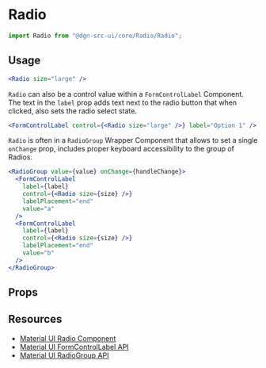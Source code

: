
<Meta title="Radio" component={Radio} />

# Radio

```js static
import Radio from "@dgn-src-ui/core/Radio/Radio";
```

## Usage

```jsx
<Radio size="large" />
```

`Radio` can also be a control value within a `FormControlLabel` Component. The text in the `label` prop adds text next to the radio button that when clicked, also sets the radio select state.

```jsx
<FormControlLabel control={<Radio size="large" />} label="Option 1" />
```

`Radio` is often in a `RadioGroup` Wrapper Component that allows to set a single `onChange` prop, includes proper keyboard accessibility to the group of Radios.

```jsx
<RadioGroup value={value} onChange={handleChange}>
  <FormControlLabel
    label={label}
    control={<Radio size={size} />}
    labelPlacement="end"
    value="a"
  />
  <FormControlLabel
    label={label}
    control={<Radio size={size} />}
    labelPlacement="end"
    value="b"
  />
</RadioGroup>
```

## Props

<Props of={Radio} />

## Resources

- [Material UI Radio Component](https://material-ui.com/components/radio-buttons/#radio)
- [Material UI FormControlLabel API](https://material-ui.com/api/form-control-label/)
- [Material UI RadioGroup API](https://material-ui.com/api/radio-group/)
